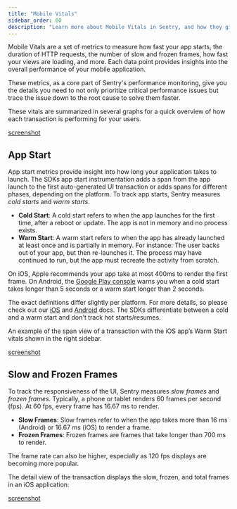 ```yaml
---
title: "Mobile Vitals"
sidebar_order: 60
description: "Learn more about Mobile Vitals in Sentry, and how they give you a better understanding of your mobile application's health."
---
```


Mobile Vitals are a set of metrics to measure how fast your app starts, the duration of HTTP requests, the number of slow and frozen frames, how fast your views are loading, and more. Each data point provides insights into the overall performance of your mobile application.

These metrics, as a core part of Sentry's performance monitoring, give you the details you need to not only prioritize critical performance issues but trace the issue down to the root cause to solve them faster.

These vitals are summarized in several graphs for a quick overview of how each transaction is performing for your users.

[screenshot](pathway)

## App Start

App start metrics provide insight into how long your application takes to launch. The SDKs app start instrumentation adds a span from the app launch to the first auto-generated UI transaction or adds spans for different phases, depending on the platform. To track app starts, Sentry measures *cold starts* and *warm starts*.

- **Cold Start**: A cold start refers to when the app launches for the first time, after a reboot or update. The app is not in memory and no process exists.
- **Warm Start**: A warm start refers to when the app has already launched at least once and is partially in memory. For instance: The user backs out of your app, but then re-launches it. The process may have continued to run, but the app must recreate the activity from scratch.

On iOS, Apple recommends your app take at most 400ms to render the first frame. On Android, the [Google Play console](https://developer.android.com/topic/performance/vitals/launch-time#av) warns you when a cold start takes longer than 5 seconds or a warm start longer than 2 seconds.

The exact definitions differ slightly per platform. For more details, so please check out our [iOS](https://docs.sentry.io/platforms/apple/guides/ios/performance/instrumentation/automatic-instrumentation/) and [Android](https://docs.sentry.io/platforms/apple/guides/ios/performance/instrumentation/automatic-instrumentation/) docs.
The SDKs differentiate between a cold and a warm start and don't track hot starts/resumes.

An example of the span view of a transaction with the iOS app’s Warm Start vitals shown in the right sidebar.

[screenshot](pathway)

## Slow and Frozen Frames

To track the responsiveness of the UI, Sentry measures *slow frames* and *frozen frames*.  Typically, a phone or tablet renders 60 frames per second (fps). At 60 fps, every frame has 16.67 ms to render.

- **Slow Frames**: Slow frames refer to when the app takes more than 16 ms (Android) or 16.67 ms (iOS) to render a frame.
- **Frozen Frames**: Frozen frames are frames that take longer than 700 ms to render.

The frame rate can also be higher, especially as 120 fps displays are becoming more popular.

The detail view of the transaction displays the slow, frozen, and total frames in an iOS application:

[screenshot](pahtway)

